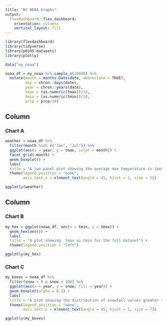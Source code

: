 ```yaml
---
title: "NY NOAA Graphs"
output: 
  flexdashboard::flex_dashboard:
    orientation: columns
    vertical_layout: fill
---
```


```r
library(flexdashboard)
library(tidyverse)
library(p8105.datasets)
library(plotly)
```

```r

data("ny_noaa")

noaa_df = ny_noaa %>% sample_n(10000) %>% 
  mutate(month = months.Date(date, abbreviate = TRUE),
         day = chron::days(date),
         year = chron::years(date),
         tmax = (as.numeric(tmax))/10,
         tmin = (as.numeric(tmin))/10,
         prcp = prcp/10)
```


Column {data-width=650}
-----------------------------------------------------------------------

### Chart A

```r

weather = noaa_df %>% 
  filter(month %in% c("Jan", "Jul")) %>% 
  ggplot(aes(x = year, y = tmax, color = month)) +
  facet_grid(~month) +
  geom_boxplot() +
  labs(
  title = "A two-panel plot showing the average max temperature in January and in July in each station across years") +
  theme(legend.position = "none", 
        axis.text.x = element_text(angle = 45, hjust = 1, size = 5))

ggplotly(weather)
```

Column {data-width=350}
-----------------------------------------------------------------------

### Chart B

```r
my_hex = ggplot(noaa_df, aes(x = tmin, y = tmax)) +
  geom_hex(aes()) +
  labs(
  title = "A plot showing  tmax vs tmin for the full dataset") +
  theme(legend.position = "left")

ggplotly(my_hex)
```

### Chart C

```r
my_boxes = noaa_df %>% 
  filter(snow > 0 & snow < 100) %>% 
  ggplot(aes(x = year, y = snow, fill = year)) +
  geom_boxplot(alpha = 0.3) +
  labs(
  title = "A plot showing the distribution of snowfall values greater than 0 and less than 100 separately by year") +
  theme(legend.position = "none", 
        axis.text.x = element_text(angle = 45, hjust = 1, size = 7))

ggplotly(my_boxes)
```

